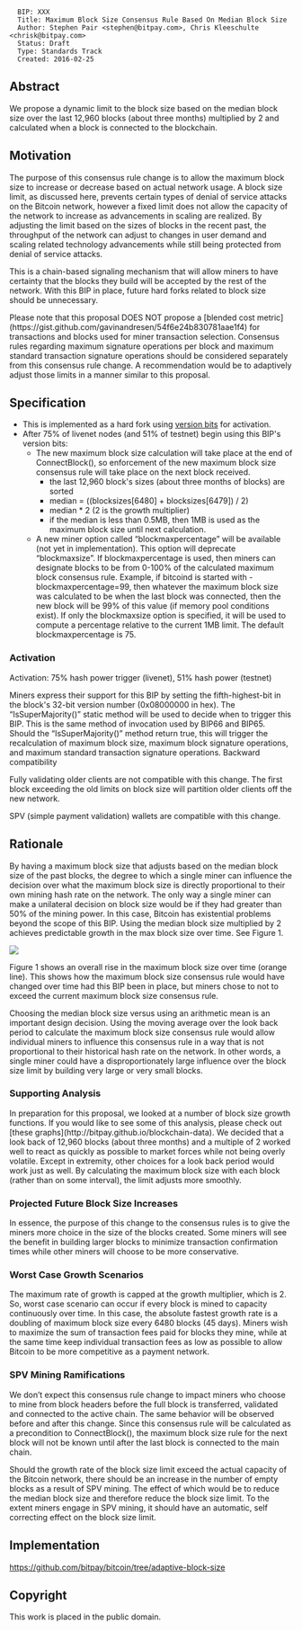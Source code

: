 ﻿<pre>
  BIP: XXX
  Title: Maximum Block Size Consensus Rule Based On Median Block Size
  Author: Stephen Pair <stephen@bitpay.com>, Chris Kleeschulte <chrisk@bitpay.com>
  Status: Draft
  Type: Standards Track
  Created: 2016-02-25
</pre>


==Abstract==


We propose a dynamic limit to the block size based on the median block size over the last 12,960 blocks (about three months) multiplied by 2 and calculated when a block is connected to the blockchain.


==Motivation==


The purpose of this consensus rule change is to allow the maximum block size to increase or decrease based on actual network usage. A block size limit, as discussed here, prevents certain types of denial of service attacks on the Bitcoin network, however a fixed limit does not allow the capacity of the network to increase as advancements in scaling are realized.  By adjusting the limit based on the sizes of blocks in the recent past, the throughput of the network can adjust to changes in user demand and scaling related technology advancements while still being protected from denial of service attacks.


This is a chain-based signaling mechanism that will allow miners to have certainty that the blocks they build will be accepted by the rest of the network. With this BIP in place, future hard forks related to block size should be unnecessary.


Please note that this proposal DOES NOT propose a [blended cost metric](https://gist.github.com/gavinandresen/54f6e24b830781aae1f4) for transactions and blocks used for miner transaction selection. Consensus rules regarding maximum signature operations per block and maximum standard transaction signature operations should be considered separately from this consensus rule change. A recommendation would be to adaptively adjust those limits in a manner similar to this proposal.


==Specification==


* This is implemented as a hard fork using [[https://github.com/bitcoin/bips/blob/master/bip-0009.mediawiki|version bits]] for activation.
* After 75% of livenet nodes (and 51% of testnet) begin using this BIP's version bits:
** The new maximum block size calculation will take place at the end of ConnectBlock(), so enforcement of the new maximum block size consensus rule will take place on the next block received.
*** the last 12,960 block's sizes (about three months of blocks) are sorted
*** median = ((blocksizes[6480] + blocksizes[6479]) / 2)
*** median * 2 (2 is the growth multiplier)
*** if the median is less than 0.5MB, then 1MB is used as the maximum block size until next calculation.
** A new miner option called “blockmaxpercentage” will be available (not yet in implementation). This option will deprecate “blockmaxsize”. If blockmaxpercentage is used, then miners can designate blocks to be from 0-100% of the calculated maximum block consensus rule. Example, if bitcoind is started with -blockmaxpercentage=99, then whatever the maximum block size was calculated to be when the last block was connected, then the new block will be 99% of this value (if memory pool conditions exist). If only the blockmaxsize option is specified, it will be used to compute a percentage relative to the current 1MB limit. The default blockmaxpercentage is 75.


===Activation===
Activation: 75% hash power trigger (livenet), 51% hash power (testnet)


Miners express their support for this BIP by setting the fifth-highest-bit in the block's 32-bit version number (0x08000000 in hex). The “IsSuperMajority()” static method will be used to decide when to trigger this BIP. This is the same method of invocation used by BIP66 and BIP65. Should the “IsSuperMajority()” method return true, this will trigger the recalculation of maximum block size, maximum block signature operations, and maximum standard transaction signature operations.
Backward compatibility

Fully validating older clients are not compatible with this change. The first block exceeding the old limits on block size will partition older clients off the new network.

SPV (simple payment validation) wallets are compatible with this change.

==Rationale==


By having a maximum block size that adjusts based on the median block size of the past blocks, the degree to which a single miner can influence the decision over what the maximum block size is directly proportional to their own mining hash rate on the network. The only way a single miner can make a unilateral decision on block size would be if they had greater than 50% of the mining power. In this case, Bitcoin has existential problems beyond the scope of this BIP. Using the median block size multiplied by 2 achieves predictable growth in the max block size over time. See Figure 1.

<img src="bip-adaptiveblocksize/medianblocksize.png" align="middle"></img>

Figure 1 shows an overall rise in the maximum block size over time (orange line). This shows how the maximum block size consensus rule would have changed over time had this BIP been in place, but miners chose to not to exceed the current maximum block size consensus rule.


Choosing the median block size versus using an arithmetic mean is an important design decision. Using the moving average over the look back period to calculate the maximum block size consensus rule would allow individual miners to influence this consensus rule in a way that is not proportional to their historical hash rate on the network. In other words, a single miner could have a disproportionately large influence over the block size limit by building very large or very small blocks.


===Supporting Analysis===
In preparation for this proposal, we looked at a number of block size growth functions. If you would like to see some of this analysis, please check out [these graphs](http://bitpay.github.io/blockchain-data).
We decided that a look back of 12,960 blocks (about three months) and a multiple of 2 worked well to react as quickly as possible to market forces while not being overly volatile.  Except in extremity, other choices for a look back period would work just as well. By calculating the maximum block size with each block (rather than on some interval), the limit adjusts more smoothly.


===Projected Future Block Size Increases===
In essence, the purpose of this change to the consensus rules is to give the miners more choice in the size of the blocks created. Some miners will see the benefit in building larger blocks to minimize transaction confirmation times while other miners will choose to be more conservative. 


===Worst Case Growth Scenarios===
The maximum rate of growth is capped at the growth multiplier, which is 2. So, worst case scenario can occur if every block is mined to capacity continuously over time. In this case, the absolute fastest growth rate is a doubling of maximum block size every 6480 blocks (45 days). Miners wish to maximize the sum of transaction fees paid for blocks they mine, while at the same time keep individual transaction fees as low as possible to allow Bitcoin to be more competitive as a payment network.


===SPV Mining Ramifications===
We don’t expect this consensus rule change to impact miners who choose to mine from block headers before the full block is transferred, validated and connected to the active chain. The same behavior will be observed before and after this change. Since this consensus rule will be calculated as a precondition to ConnectBlock(), the maximum block size rule for the next block will not be known until after the last block is connected to the main chain.


Should the growth rate of the block size limit exceed the actual capacity of the Bitcoin network, there should be an increase in the number of empty blocks as a result of SPV mining.  The effect of which would be to reduce the median block size and therefore reduce the block size limit.  To the extent miners engage in SPV mining, it should have an automatic, self correcting effect on the block size limit.


==Implementation==
https://github.com/bitpay/bitcoin/tree/adaptive-block-size


==Copyright==
This work is placed in the public domain.
